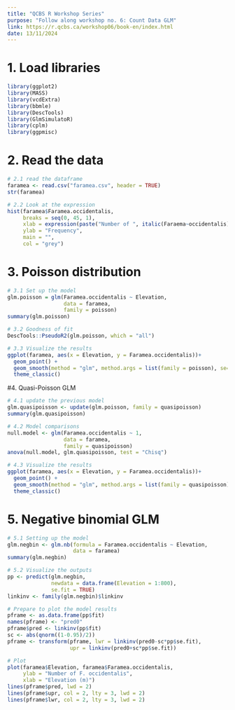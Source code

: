 ---
title: "QCBS R Workshop Series"
purpose: "Follow along workshop no. 6: Count Data GLM"
link: https://r.qcbs.ca/workshop06/book-en/index.html 
date: 13/11/2024
---

# 1. Load libraries 
```{r}
library(ggplot2)
library(MASS)
library(vcdExtra)
library(bbmle)
library(DescTools)
library(GlmSimulatoR)
library(cplm)
library(ggpmisc)
```
# 2. Read the data
```{r}
# 2.1 read the dataframe
faramea <- read.csv("faramea.csv", header = TRUE)
str(faramea)
```
```{r}
# 2.2 Look at the expression 
hist(faramea$Faramea.occidentalis,
     breaks = seq(0, 45, 1),
     xlab = expression(paste("Number of ", italic(Faraema~occidentalis))),
     ylab = "Frequency",
     main = "",
     col = "grey")
```
# 3. Poisson distribution
```{r}
# 3.1 Set up the model
glm.poisson = glm(Faramea.occidentalis ~ Elevation,
                  data = faramea,
                  family = poisson)
summary(glm.poisson)
```
```{r}
# 3.2 Goodness of fit
DescTools::PseudoR2(glm.poisson, which = "all")
```
```{r}
# 3.3 Visualize the results
ggplot(faramea, aes(x = Elevation, y = Faramea.occidentalis))+
  geom_point() +
  geom_smooth(method = "glm", method.args = list(family = poisson), se= TRUE) +
  theme_classic()
```
#4. Quasi-Poisson GLM
```{r}
# 4.1 update the previous model
glm.quasipoisson <- update(glm.poisson, family = quasipoisson)
summary(glm.quasipoisson)
```
```{r}
# 4.2 Model comparisons
null.model <- glm(Faramea.occidentalis ~ 1,
                  data = faramea,
                  family = quasipoisson)
anova(null.model, glm.quasipoisson, test = "Chisq")
```
```{r}
# 4.3 Visualize the results
ggplot(faramea, aes(x = Elevation, y = Faramea.occidentalis))+
  geom_point() +
  geom_smooth(method = "glm", method.args = list(family = quasipoisson), se= TRUE) +
  theme_classic()
```
# 5. Negative binomial GLM
```{r}
# 5.1 Setting up the model
glm.negbin <- glm.nb(formula = Faramea.occidentalis ~ Elevation,
                     data = faramea)
summary(glm.negbin)
```
```{r}
# 5.2 Visualize the outputs
pp <- predict(glm.negbin,
              newdata = data.frame(Elevation = 1:800),
              se.fit = TRUE)
linkinv <- family(glm.negbin)$linkinv

# Prepare to plot the model results
pframe <- as.data.frame(pp$fit)
names(pframe) <- "pred0"
pframe$pred <- linkinv(pp$fit)
sc <- abs(qnorm((1-0.95)/2))
pframe <- transform(pframe, lwr = linkinv(pred0-sc*pp$se.fit),
                    upr = linkinv(pred0+sc*pp$se.fit))

# Plot 
plot(faramea$Elevation, faramea$Faramea.occidentalis,
     ylab = "Number of F. occidentalis",
     xlab = "Elevation (m)")
lines(pframe$pred, lwd = 2)
lines(pframe$upr, col = 2, lty = 3, lwd = 2)
lines(pframe$lwr, col = 2, lty = 3, lwd = 2)

```
